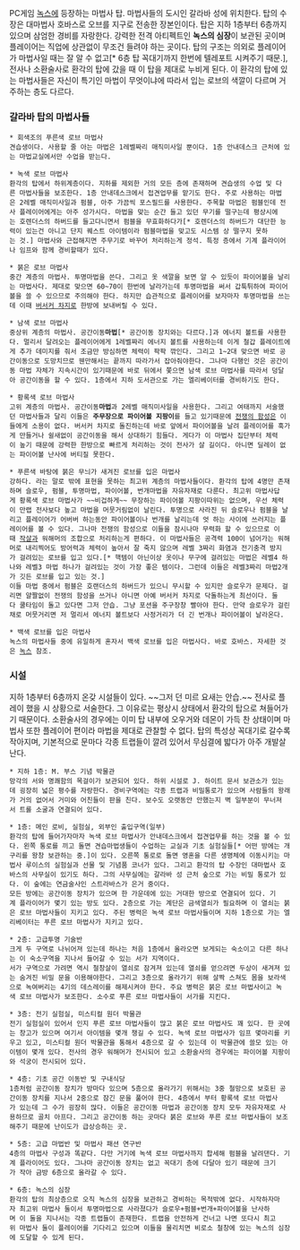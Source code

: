 PC게임 [[녹스]]에 등장하는 마법사 탑.
마법사들의 도시인 갈라바 성에 위치한다. 탑의 수장은 대마법사 호바스로 오브를 지구로 전송한 장본인이다.
탑은 지하 1층부터 6층까지 있으며 삼엄한 경비를 자랑한다. 강력한 전격 아티펙트인 '''녹스의 심장'''이 보관된 곳이며 플레이어는 직업에 상관없이 무조건 들려야 하는 곳이다.
탑의 구조는 의외로 플레이어가 마법사일 때는 잘 알 수 없고[* 6층 탑 꼭대기까지 한번에 텔레포트 시켜주기 때문.], 전사나 소환술사로 환각의 탑에 갔을 때 이 탑을 제대로 누비게 된다.
이 환각의 탑에 있는 마법사들은 자신이 특기인 마법이 무엇이냐에 따라서 입는 로브의 색깔이 다르며 거주하는 층도 다르다.


=== 갈라바 탑의 마법사들 ===

 * 회색조의 푸른색 로브 마법사
 견습생이다. 사용할 줄 아는 마법은 1레벨짜리 매직미사일 뿐이다. 1층 안내데스크 근처에 있는 마법교실에서만 수업을 받는다.

 * 녹색 로브 마법사
 환각의 탑에서 하위계층이다. 지하를 제외한 거의 모든 층에 존재하며 견습생의 수업 및 다른 마법사들을 보조한다. 1층 안내데스크에서 접견업무를 맡기도 한다. 주로 사용하는 마법은 2레벨 매직미사일과 펌블, 아주 가끔씩 포스필드를 사용한다. 주목할 마법은 펌블인데 전사 플레이어에게는 아주 성가시다. 마법을 맞는 순간 들고 있던 무기를 떨구는데 평상시에는 호렌더스의 하버드를 들고다니면서 펌블을 무효화하다가[* 호렌더스의 하버드가 대단한 능력이 있는건 아니고 단지 퀘스트 아이템이라 펌블마법을 맞고도 시스템 상 떨구지 못하는 것.] 마법사와 근접해지면 주무기로 바꾸어 처리하는게 정석. 특정 층에서 기계 플라이어나 임프와 함께 경비할때가 있다.

 * 붉은 로브 마법사
 중간 계층의 마법사. 투명마법을 쓴다. 그리고 옷 색깔을 보면 알 수 있듯이 파이어볼을 날리는 마법사다. 제대로 맞으면 60~70이 한번에 날라가는데 투명마법을 써서 갑툭튀하여 파이어볼을 쓸 수 있으므로 주의해야 한다. 하지만 습관적으로 플레이어를 보자마자 투명마법을 쓰는데 이때 [[버서커 차지]]로 한방에 보내버릴 수 있다.

 * 남색 로브 마법사
 중상위 계층의 마법사. 공간이동'''마법'''[* 공간이동 장치와는 다르다.]과 에너지 볼트를 사용한다. 멀리서 달려오는 플레이어에게 1레벨짜리 에너지 볼트를 사용하는데 이게 철갑 플레이트에게 추가 데미지를 줘서 조금만 방심하면 체력이 팍팍 깎인다. 그리고 1~2대 맞으면 바로 공간이동으로 도망치므로 웬만해서는 끝까지 따라가서 잡아줘야한다. 그나마 다행인 것은 공간이동 마법 자체가 지속시간이 있기때문에 바로 뒤에서 쫓으면 남색 로브 마법사를 따라서 덩달아 공간이동을 할 수 있다. 1층에서 지하 도서관으로 가는 엘리베이터를 경비하기도 한다.

 * 황록색 로브 마법사
 고위 계층의 마법사. 공간이동'''마법'''과 2레벨 매직미사일을 사용한다. 그리고 여태까지 서술했던 마법사들과 달리 이들은 '''주무장으로 파이어볼 지팡이'''를 들고 있기때문에 [[전쟁의 함성]]은 이들에게 소용이 없다. 버서커 차지로 돌진하는데 바로 앞에서 파이어볼을 날려 플레이어를 훅가게 만들거나 쉴새없이 공간이동을 해서 상대하기 힘들다. 게다가 이 마법사 집단부터 체력이 높기 때문에 강력한 한방으로 빠르게 처리하는 것이 전사가 살 길이다. 아니면 딜레이 없는 파이어볼 난사에 버티질 못한다.

 * 푸른색 바탕에 붉은 무늬가 새겨진 로브를 입은 마법사
 강하다. 라는 말로 밖에 표현을 못하는 최고위 계층의 마법사들이다. 환각의 탑에 4명만 존재하며 슬로우, 펌블, 투명마법, 파이어볼, 번개마법을 자유자재로 다룬다. 최고위 마법사답게 황록색 로브 마법사가 ~~비겁하게~~ 무장하는 파이어볼 지팡이따위는 없으며, 우선 체력이 만랩 전사보다 높고 마법을 머뭇거림없이 날린다. 투명으로 사라진 뒤 슬로우나 펌블을 날리고 플레이어가 어버버 하는동안 파이어볼이나 번개를 날리는데 엇 하는 사이에 쓰러지는 플레이어를 볼 수 있다. 그나마 전쟁의 함성으로 이들을 잠시나마 무력화 할 수 있으므로 이때 [[작살]]과 워해머의 조합으로 처리하는게 편하다. 이 마법사들은 공격력 100이 넘어가는 워해머로 내리찍어도 방어력과 체력이 높아서 잘 죽지 않으며 레벨 3짜리 화염과 전기충격 방지가 걸려있는 로브를 입고 있다.[* 핵템이 아닌이상 옷이나 무구에 걸려있는 마법은 레벨4 하나와 레벨3 마법 하나가 걸려있는 것이 가장 좋은 템이다. 그런데 이들은 레벨3짜리 마법2개가 깃든 로브를 입고 있는 것.]
 이들 마법 중에서 펌블은 호랜더스의 하버드가 있으니 무시할 수 있지만 슬로우가 문제다. 걸리면 얄짤없이 전쟁의 함성을 쓰거나 아니면 아예 버서커 차지로 닥돌하는게 최선이다. 둘다 쿨타임이 돌고 있다면 그저 안습. 그냥 포션을 주구장창 빨아야 한다. 만약 슬로우가 걸린채로 머뭇거리면 저 멀리서 에너지 볼트보다 사정거리가 더 긴 번개나 파이어볼이 날라온다.

 * 백색 로브를 입은 마법사
 녹스의 마법사들 중에 유일하게 혼자서 백색 로브를 입은 마법사다. 바로 호바스. 자세한 것은 [[녹스]] 참조.


=== 시설 ===

지하 1층부터 6층까지 온갖 시설들이 있다. ~~그저 던 미르 요새는 안습.~~
전사로 플레이 했을 시 상황으로 서술한다. 그 이유로는 평상시 상태에서 환각의 탑으로 쳐들어가기 때문이다. 소환술사의 경우에는 이미 탑 내부에 오우거와 데몬이 가득 찬 상태이며 마법사 또한 플레이어 편이라 마법을 제대로 관찰할 수 없다.
탑의 특성상 꼭대기로 갈수록 작아지며, 기본적으로 문마다 각종 트랩들이 깔려 있어서 무심결에 밟다가 아주 개발살난다.

 * 지하 1층: M. 부스 기념 박물관
 망각의 서와 명쾌함의 목걸이가 보관되어 있다. 하위 시설로 J. 하이트 문서 보관소가 있는데 굉장히 넓은 평수를 자랑한다. 경비구역에는 각종 트랩과 비밀통로가 있으며 사람들의 왕래가 거의 없어서 거미와 어친들이 판을 친다. 보수도 오랫동안 안했는지 벽 일부분이 무너져서 트롤 소굴과 연결되어 있다.

 * 1층: 메인 로비, 실험실, 외부인 출입구역(일부)
 환각의 탑에 들어가자마자 녹색 로브 마법사가 안내데스크에서 접견업무를 하는 것을 볼 수 있다. 왼쪽 통로를 끼고 돌면 견습마법생들이 수업하는 교실과 기초 실험실들[* 어떤 방에는 개구리를 왕창 보관하는 중.]이 있다. 오른쪽 통로로 돌면 영혼을 다른 생명체에 이동시키는 마법사 루이스의 실험실과 선물 및 기념품 코너가 있다. 그리고 환각의 탑 수장인 대마법사 호바스의 사무실이 있기도 하다. 그의 사무실에는 갈라바 성 근처 숲으로 가는 비밀 통로가 있다. 이 숲에는 연금술사인 스트라바스가 은거 중이다.
 모든 방에는 공간이동 장치가 있으며 한 가운데에 있는 거대한 방으로 연결되어 있다. 기계 플라이어가 몇기 있는 방도 있다. 2층으로 가는 계단은 금색열쇠가 필요하며 이 열쇠는 붉은 로브 마법사들이 지키고 있다. 주된 병력은 녹색 로브 마법사들이며 지하 1층으로 가는 엘리베이터는 푸른 로브 마법사가 지키고 있다.

 * 2층: 고급투명 기술반
 크게 두 구역로 나뉘어져 있는데 하나는 처음 1층에서 올라오면 보게되는 숙소이고 다른 하나는 이 숙소구역을 지나서 들어갈 수 있는 서가 지역이다.
 서가 구역으로 가려면 역시 철창살이 열쇠로 잠겨져 있는데 열쇠를 얻으려면 두상이 새겨져 있는 숨겨진 비밀 문을 이용해야한다. 그리고 3층으로 올라가기 위해 살짝 스쳐도 몸을 보라색으로 녹여버리는 4기의 데스레이를 해제시켜야 한다. 주요 병력은 붉은 로브 마법사이고 녹색 로브 마법사가 보조한다. 소수로 푸른 로브 마법사들이 서가를 지킨다.

 * 3층: 전기 실험실, 미스티컬 원더 박물관
 전기 실험실이 있어서 인지 푸른 로브 마법사들이 많고 붉은 로브 마법사도 꽤 있다. 한 곳에는 창고가 있으며 여기서 아이템을 몇개 챙길 수 있다. 녹색 로브 마법사가 임프 몇마리를 키우고 있고, 미스티컬 원더 박물관을 통해서 4층으로 갈 수 있는데 이 박물관에 쓸모 있는 아이템이 몇개 있다. 전사의 경우 워해머가 전시되어 있고 소환술사의 경우에는 파이어볼 지팡이와 석궁이 전시되어 있다.

 * 4층: 기초 공간 이동반 및 구내식당
 1층처럼 공간이동 장치가 방마다 있으며 5층으로 올라가기 위해서는 3중 철망으로 보호된 공간이동 장치를 지나서 2중으로 잠긴 문을 풀어야 한다. 4층에서 부터 황록색 로브 마법사가 있는데 그 수가 굉장히 많다. 이들은 공간이동 마법과 공간이동 장치 모두 자유자재로 사용하므로 골치 아프다. 그리고 공간이동 하는 곳마다 붉은 로브와 푸른 로브 마법사들이 보조해주기 때문에 난이도가 급상승하는 곳.

 * 5층: 고급 마법반 및 마법사 패션 연구반
 4층의 마법사 구성과 똑같다. 다만 거기에 녹색 로브 마법사까지 합세해 펌블을 날려댄다. 기계 플라이어도 있다. 그나마 공간이동 장치는 없고 꼭대기 층에 다달아 있기 때문에 크기가 작아 금방 6층으로 올라갈 수 있다.

 * 6층: 녹스의 심장
 환각의 탑의 최상층으로 오직 녹스의 심장을 보관하고 경비하는 목적밖에 없다. 시작하자마자 최고위 마법사 둘이서 투명마법으로 사라졌다가 슬로우+펌블+번개+파이어볼을 난사하며 이 둘을 지나서는 각종 트랩들이 존재한다. 트랩을 안전하게 건너고 나면 또다시 최고위 마법사 둘이 플레이어를 기다리고 있으며 이들을 물리치면 비로소 철창에 있는 녹스의 심장에 도달할 수 있게 된다.
